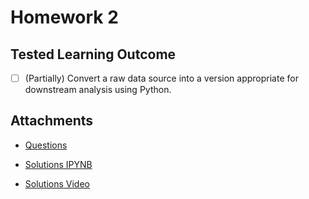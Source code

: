 # Homework 2

## Tested Learning Outcome 

- [ ] (Partially) Convert a raw data source into a version appropriate for downstream analysis using Python.

## Attachments

* [Questions](Questions.pdf)

* [Solutions IPYNB](Solutions.ipynb)

* [Solutions Video](https://youtu.be/4jJB_8GY92k)
